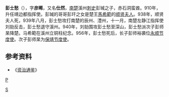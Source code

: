 '''彭士愁'''（{{bd||？|956年||catIdx=P}}），字'''彦晞'''，又名'''仕然'''，[[南楚|南楚]]溪州[[刺史|刺史]]彭瑊之子，赤石洞蛮酋。910年，升任靖边都指挥使。彭瑊的哥哥彭玕之女是楚王[[馬希範|馬希範]]的[[顺贤夫人|顺贤夫人]]。938年，顺贤夫人死，939年八月，彭士愁攻打南楚的辰州、澧州，十一月，南楚左静江指挥使刘勍反击，彭士愁退守溪州。940年，刘勍围攻彭士愁至深山，彭士愁派次子彭师杲降楚。马希範在溪州立铜柱纪念。956年，彭士愁死后，长子彭师裕袭位[[永順宣慰司|永顺节度使]]。次子彭师杲为[[保靖宣慰司|保靖节度使]]。

==参考资料==
*《[[资治通鉴|资治通鉴]]》

[[category:五代十国人物|P]]
[[Category:彭姓|S]]